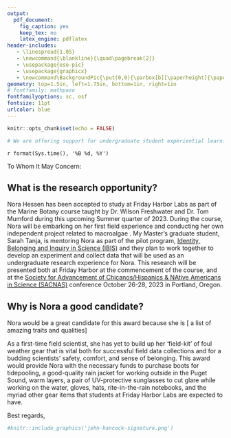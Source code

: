 ```yaml
---
output:
  pdf_document:
    fig_caption: yes
    keep_tex: no
    latex_engine: pdflatex
header-includes:
   - \linespread{1.05}
   - \newcommand{\blankline}{\quad\pagebreak[2]}
   - \usepackage{eso-pic}
   - \usepackage{graphicx}
   - \newcommand\BackgroundPic{\put(0,0){\parbox[b][\paperheight]{\paperwidth}{\vfill\centering \includegraphics[width=\paperwidth,height=\paperheight, keepaspectratio]{w-letterhead-jpg.pdf} \vfill }}}
geometry: top=1.5in, left=1.75in, bottom=1in, right=1in
# fontfamily: mathpazo
fontfamilyoptions: sc, osf
fontsize: 11pt
urlcolor: blue
---
```

```r
knitr::opts_chunk$set(echo = FALSE)
```

```r
# We are offering support for undergraduate student experiential learning opportunities. These experiences could include, but are not limited to, efforts focusing on field work in the Puget Sound Region. Awards will be in the amount of $1000 and will be distributed directly to the student no later than June 01, 2023. Funds could be used at their discretion to support experiential learning opportunities. To apply for funding, faculty should provide a brief summary of the research opportunity including the educational benefit for a student, as well as an explanation of why you feel a given student would be a great candidate for this award. The application should be no longer than two pages and uploaded as a PDF below
```

\AddToShipoutPicture*{\BackgroundPic}
\pagenumbering{gobble}

`r format(Sys.time(), '%B %d, %Y')`

\blankline

To Whom It May Concern:

\blankline
## What is the research opportunity?

Nora Hessen has been accepted to study at Friday Harbor Labs as part of the Marine Botany course taught by Dr. Wilson Freshwater and Dr. Tom Mumford during this upcoming Summer quarter of 2023. During the course, Nora will be embarking on her first field experience and conducting her own independent project related to macroalgae . 
My Master's graduate student, Sarah Tanja, is mentoring Nora as part of the pilot program, [Identity, Belonging and Inquiry in Science (IBIS)](https://environment.uw.edu/students/current-students/identity-belonging-and-inquiry-in-science-ibis-program/) and they plan to work together to develop an experiment and collect data that will be used as an undergraduate research experience for Nora. This research will be presented both at Friday Harbor at the commencement of the course, and at the [Society for Advancement of Chicanos/Hispanics & NAtive Americans in Science (SACNAS)](https://www.sacnas.org/conference) conference October 26-28, 2023 in Portland, Oregon.


## Why is Nora a good candidate?

Nora would be a great candidate for this award because she is [ a list of amazing traits and qualities]

As a first-time field scientist, she has yet to build up her 'field-kit' of foul weather gear that is vital both for successful field data collections and for a budding scientists' safety, comfort, and sense of belonging. This award would provide Nora with the necessary funds to purchase boots for tidepooling, a good-quality rain jacket for working outside in the Puget Sound, warm layers, a pair of UV-protective sunglasses to cut glare while working on the water, gloves, hats, rite-in-the-rain notebooks, and the myriad other gear items that students at Friday Harbor Labs are expected to have. 



Best regards,

```r
#knitr::include_graphics('john-hancock-signature.png')
```


<!-- Dr. Jacqueline Padilla-Gamiño   -->
<!-- Associate Professor   -->
<!-- School of Aquatic & Fishery Sciences   -->
<!-- E-mail: jpgamino@uw.edu   -->
<!-- URL: https://fish.uw.edu/faculty/jacqueline-padilla-gamino/ -->




